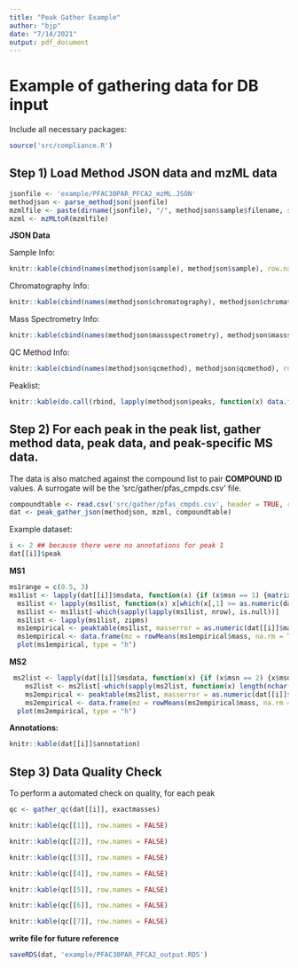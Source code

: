 ```yaml
---
title: "Peak Gather Example"
author: "bjp"
date: "7/14/2021"
output: pdf_document
---
```


# Example of gathering data for DB input

Include all necessary packages:

```r
source('src/compliance.R')
```

## Step 1) Load Method JSON data and mzML data

```r
jsonfile <- 'example/PFAC30PAR_PFCA2_mzML.JSON'
methodjson <- parse_methodjson(jsonfile)
mzmlfile <- paste(dirname(jsonfile), "/", methodjson$sample$filename, sep = "")
mzml <- mzMLtoR(mzmlfile)
```

**JSON Data**

Sample Info:

```r
knitr::kable(cbind(names(methodjson$sample), methodjson$sample), row.names = FALSE)
```

Chromatography Info:
```r
knitr::kable(cbind(names(methodjson$chromatography), methodjson$chromatography), row.names = FALSE)
```

Mass Spectrometry Info:

```r
knitr::kable(cbind(names(methodjson$massspectrometry), methodjson$massspectrometry), row.names = FALSE)
```

QC Method Info:

```r
knitr::kable(cbind(names(methodjson$qcmethod), methodjson$qcmethod), row.names = FALSE)
```

Peaklist:

```r
knitr::kable(do.call(rbind, lapply(methodjson$peaks, function(x) data.frame(x))), row.names = FALSE)
```

## Step 2) For each peak in the peak list, gather method data, peak data, and peak-specific MS data.

The data is also matched against the compound list to pair **COMPOUND ID** values. A surrogate will be the 'src/gather/pfas_cmpds.csv' file.

```r
compoundtable <- read.csv('src/gather/pfas_cmpds.csv', header = TRUE, row.names = NULL)
dat <- peak_gather_json(methodjson, mzml, compoundtable)
```

Example dataset:

```r
i <- 2 ## because there were no annotations for peak 1
dat[[i]]$peak
```
**MS1**

```r
ms1range = c(0.5, 3)
ms1list <- lapply(dat[[i]]$msdata, function(x) {if (x$msn == 1) {matrix(unzip(x$msdata), ncol = 2, byrow = TRUE)}})
  ms1list <- lapply(ms1list, function(x) x[which(x[,1] >= as.numeric(dat[[i]]$peak$mz) - ms1range[1] & x[,1] <= as.numeric(dat[[i]]$peak$mz) + ms1range[2]),])
  ms1list <- ms1list[-which(sapply(lapply(ms1list, nrow), is.null))]
  ms1list <- lapply(ms1list, zipms)
  ms1empirical <- peaktable(ms1list, masserror = as.numeric(dat[[i]]$massspectrometry$msaccuracy))
  ms1empirical <- data.frame(mz = rowMeans(ms1empirical$mass, na.rm = TRUE), int = rowMeans(ms1empirical$int, na.rm = TRUE))
  plot(ms1empirical, type = "h")
```

**MS2**

```r
 ms2list <- lapply(dat[[i]]$msdata, function(x) {if (x$msn == 2) {x$msdata}})
    ms2list <- ms2list[-which(sapply(ms2list, function(x) length(nchar(x)) == 0))]
    ms2empirical <- peaktable(ms2list, masserror = as.numeric(dat[[i]]$massspectrometry$msaccuracy))
    ms2empirical <- data.frame(mz = rowMeans(ms2empirical$mass, na.rm = TRUE), int = rowMeans(ms2empirical$int, na.rm = TRUE))
  plot(ms2empirical, type = "h")
```

**Annotations:**

```r
knitr::kable(dat[[i]]$annotation)
```


## Step 3) Data Quality Check

To perform a automated check on quality, for each peak

```r
qc <- gather_qc(dat[[i]], exactmasses)
```

```r
knitr::kable(qc[[1]], row.names = FALSE)
```

```r
knitr::kable(qc[[2]], row.names = FALSE)
```

```r
knitr::kable(qc[[3]], row.names = FALSE)
```

```r
knitr::kable(qc[[4]], row.names = FALSE)
```

```r
knitr::kable(qc[[5]], row.names = FALSE)
```

```r
knitr::kable(qc[[6]], row.names = FALSE)
```

```r
knitr::kable(qc[[7]], row.names = FALSE)
```

**write file for future reference**
```r
saveRDS(dat, 'example/PFAC30PAR_PFCA2_output.RDS')
```

